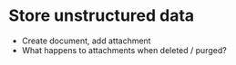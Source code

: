# Store unstructured data

- Create document, add attachment
- What happens to attachments when deleted / purged?